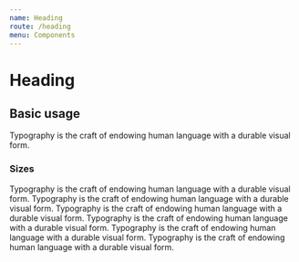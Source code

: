```yaml
---
name: Heading
route: /heading
menu: Components
---
```



# Heading

## Basic usage

<Playground>
  <Heading>
    Typography is the craft of endowing human language with a durable visual
    form.
  </Heading>
</Playground>

### Sizes

<Playground>
  <Heading size="1">
    Typography is the craft of endowing human language with a durable visual
    form.
  </Heading>
  <Heading size="2">
    Typography is the craft of endowing human language with a durable visual
    form.
  </Heading>
  <Heading size="3">
    Typography is the craft of endowing human language with a durable visual
    form.
  </Heading>
  <Heading size="4">
    Typography is the craft of endowing human language with a durable visual
    form.
  </Heading>
  <Heading size="5">
    Typography is the craft of endowing human language with a durable visual
    form.
  </Heading>
  <Heading size="6">
    Typography is the craft of endowing human language with a durable visual
    form.
  </Heading>
</Playground>
